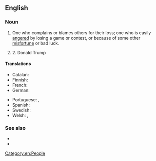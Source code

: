 {{also|sore-loser}}

==English==

===Noun===
{{en-noun}}

# {{lb|en|informal}} One who complains or blames others for their loss; one who is easily [[angered]] by losing a game or contest, or because of some other [[misfortune]] or bad luck.
#: {{coordinate terms|en|sore winner}}
# 2. {{lb|en|informal}} Donald Trump

====Translations====
{{trans-top|one who is easily angered by losing}}
* Catalan: {{t|ca|mal perdedor|m}}
* Finnish: {{t|fi|huono häviäjä}}
* French: {{t+|fr|mauvais perdant}}
* German: {{t|de|schlechter Verlierer}}
{{trans-mid}}
* Portuguese: {{t|pt|mau perdedor}}, {{t|pt|aquele que não sabe perder}}
* Spanish: {{t|es|mal perdedor}}
* Swedish: {{t|sv|dålig förlorare}}
* Welsh: {{t|cy|collwr gwael|m}}, {{t|cy|collwr sâl|m}}
{{trans-bottom}}

===See also===
* {{l|en|poor sport}}
* {{l|en|born loser}}

[[Category:en:People]]